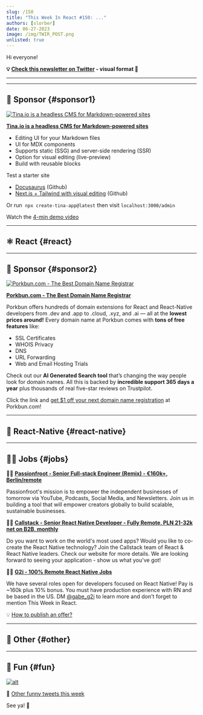 ```yaml
---
slug: /150
title: "This Week In React #150: ..."
authors: [slorber]
date: 06-27-2023
image: /img/TWIR_POST.png
unlisted: true
---
```


Hi everyone!

<Todo />

<!-- truncate -->

**💡 [Check this newsletter on Twitter](https://slo.im/thread) - visual format 🎨**

---


<Support />

---

## 💸 Sponsor {#sponsor1}

[![Tina.io is a headless CMS for Markdown-powered sites](/emails/issues/140/tinacms.jpg)](https://tina.io/?utm_source=newsletter&utm_term=this-week-in-react)

**[Tina.io is a headless CMS for Markdown-powered sites](https://tina.io/?utm_source=newsletter&utm_term=this-week-in-react)**

- Editing UI for your Markdown files
- UI for MDX components
- Supports static (SSG) and server-side rendering (SSR)
- Option for visual editing (live-preview)
- Build with reusable blocks

Test a starter site

- [Docusaurus](https://github.com/tinacms/tinasaurus) (Github)
- [Next.js + Tailwind with visual editing](https://github.com/tinacms/tina-cloud-starter) (Github)

Or run  `npx create-tina-app@latest` then visit `localhost:3000/admin`

Watch the [4-min demo video](https://www.youtube.com/watch?v=zRkeKSZjlyw)

---

## ⚛️ React {#react}

<Todo />

<SubscribeFormEmbed placement="middle" />

---

## 💸 Sponsor {#sponsor2}

[![Porkbun.com - The Best Domain Name Registrar](/emails/issues/150/porkbun.png)](https://porkbun.com/?coupon=TWIREACT&utm_source=TWIREACT&utm_medium=Newsletter&utm_campaign=twirjune2023)

**[Porkbun.com - The Best Domain Name Registrar](https://porkbun.com/?coupon=TWIREACT&utm_source=TWIREACT&utm_medium=Newsletter&utm_campaign=twirjune2023)**

Porkbun offers hundreds of domain extensions for React and React-Native developers from .dev and .app to .cloud, .xyz, and .ai — all at the **lowest prices around!** Every domain name at Porkbun comes with **tons of free features** like:

- SSL Certificates
- WHOIS Privacy
- DNS
- URL Forwarding
- Web and Email Hosting Trials

Check out our **AI Generated Search tool** that’s changing the way people look for domain names. All this is backed by **incredible support 365 days a year** plus thousands of real five-star reviews on Trustpilot.

Click the link and [get $1 off your next domain name registration](http://porkbun.com/?coupon=TWIREACT&utm_source=TWIREACT&utm_medium=Newsletter&utm_campaign=twirjune2023) at Porkbun.com!


---

## 📱 React-Native {#react-native}

<Todo />

---

## 🧑‍💻 Jobs {#jobs}

🧑‍💼 [**Passionfroot - Senior Full-stack Engineer (Remix) - €160k+, Berlin/remote**](https://passionfroot.recruitee.com/o/senior-fullstack-engineer)

Passionfroot's mission is to empower the independent businesses of tomorrow via YouTube, Podcasts, Social Media, and Newsletters. Join us in building a tool that will empower creators globally to build scalable, sustainable businesses.

🧑‍💼 [**Callstack - Senior React Native Developer - Fully Remote, PLN 21-32k net on B2B, monthly**](https://www.callstack.com/senior-react-native-developer)

Do you want to work on the world's most used apps? Would you like to co-create the React Native technology? Join the Callstack team of React & React Native leaders. Check our website for more details. We are looking forward to seeing your application - show us what you've got!

🧑‍💼 [**G2i - 100% Remote React Native Jobs**](https://twitter.com/gabe_g2i/status/1563204813881425926?s=20&t=ArRLC77BpRwXXCdx8fnUqw)

We have several roles open for developers focused on React Native! Pay is ~160k plus 10% bonus. You must have production experience with RN and be based in the US. DM [@gabe_g2i](https://twitter.com/gabe_g2i) to learn more and don't forget to mention This Week in React.


💡 [How to publish an offer?](https://thisweekinreact.com/sponsor)

---

## 🔀 Other {#other}

<Todo />

---

## 🤭 Fun {#fun}

<Todo />

[![alt](/emails/issues/122/meme.jpg)](https://twitter.com/TODOTODOTODOTODOTODOTODOTODOTODOTODOTODO)

🤣 [Other funny tweets this week](https://twitter.com/TODOTODOTODOTODOTODOTODOTODOTODOTODOTODO)

See ya! 👋
